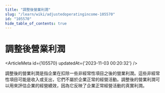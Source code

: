 ```yaml
---
title: "調整後營業利潤"
slug: "/learn/wiki/adjustedoperatingincome-105570"
id: "105570"
hide_table_of_contents: true
---
```



# 調整後營業利潤

<ArticleMeta id={105570} updatedAt={'2023-11-03 00:20:32'} />
<div className='border-solid border-b border-t-0 my-4 border-[var(--ifm-color-gray-300)]' />

調整後的營業利潤是指企業在扣除一些非經常性項目之後的營業利潤。這些非經常性項目可能是收入或支出，它們不屬於企業正常的經營活動。調整後的營業利潤可以用來評估企業的經營績效，因為它反映了企業正常經營活動的真實利潤。
